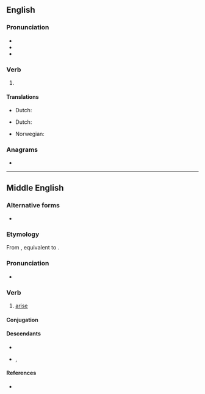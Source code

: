 {{also|ärisen}}
==English==

===Pronunciation===
* {{IPA|en|/əˈɹɪzən/}}
* {{audio|en|En-us-arisen.ogg|Audio (US)}}
* {{rhymes|en|ɪzən}}

===Verb===
{{head|en|verb form}}

# {{inflection of|en|arise||past|part}}

====Translations====
{{trans-top|gotten up}}
* Dutch: {{t+|nl|opstaan}}
{{trans-mid}}
{{trans-bottom}}

{{trans-top|started to exist}}
* Dutch: {{t+|nl|ontstaan}}
{{trans-mid}}
* Norwegian: {{t|no|oppstått}}
{{trans-bottom}}

===Anagrams===
* {{anagrams|en|a=aeinrs|Neiras|Nerias|Raines|Resian|arsine|erasin|esiRNA|esirna|sarnie}}

----
==Middle English==

===Alternative forms===
* {{alter|enm|arrisen}} {{q|rare}}

===Etymology===
From {{inh|enm|ang|arisan}}, equivalent to {{prefix|enm|a-|risen}}.

===Pronunciation===
* {{IPA|enm|/aˈriːsən/}}

===Verb===
{{head|enm|verb}}

# [[arise]]

====Conjugation====
{{enm-conj|type=weak|stem=aris}}

====Descendants====
* {{desc|en|arise}}
* {{desc|sco|arise}}, {{l|sco|aryse}}

====References====
* {{R:MED Online|entry=arīsen (v.) |id=MED2240}}